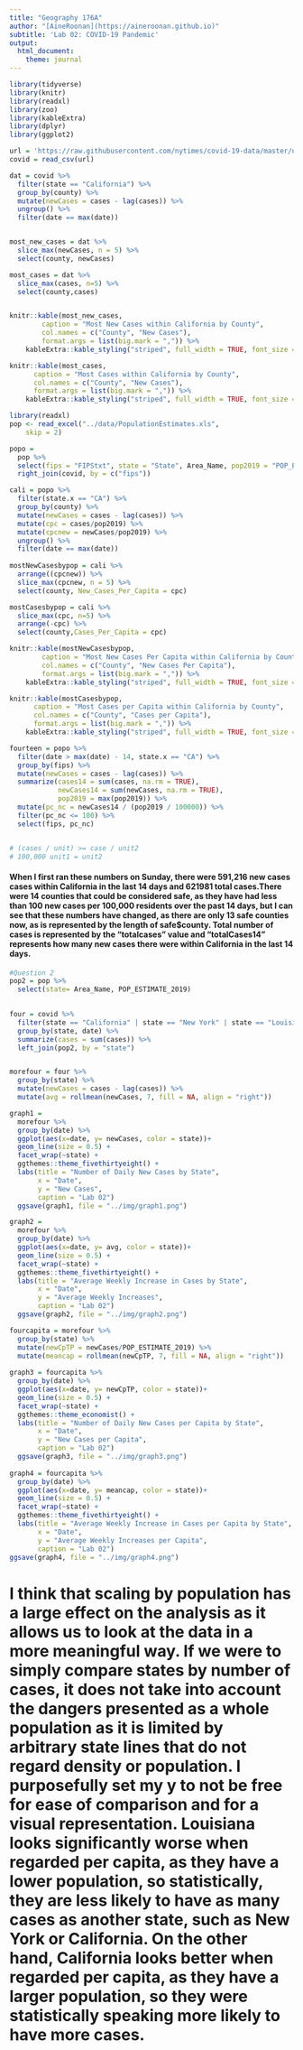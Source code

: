 ```yaml
---
title: "Geography 176A"
author: "[AineRoonan](https://aineroonan.github.io)"
subtitle: 'Lab 02: COVID-19 Pandemic'
output:
  html_document:
    theme: journal
---
```


```r
library(tidyverse)
library(knitr)
library(readxl)
library(zoo)
library(kableExtra)
library(dplyr)
library(ggplot2)

url = 'https://raw.githubusercontent.com/nytimes/covid-19-data/master/us-counties.csv'
covid = read_csv(url)

dat = covid %>% 
  filter(state == "California") %>% 
  group_by(county) %>% 
  mutate(newCases = cases - lag(cases)) %>% 
  ungroup() %>% 
  filter(date == max(date)) 


most_new_cases = dat %>% 
  slice_max(newCases, n = 5) %>% 
  select(county, newCases)

most_cases = dat %>% 
  slice_max(cases, n=5) %>% 
  select(county,cases) 


knitr::kable(most_new_cases,              
        caption = "Most New Cases within California by County",
        col.names = c("County", "New Cases"),
        format.args = list(big.mark = ",")) %>% 
    kableExtra::kable_styling("striped", full_width = TRUE, font_size = 14)

knitr::kable(most_cases,              
      caption = "Most Cases within California by County",
      col.names = c("County", "New Cases"),
      format.args = list(big.mark = ",")) %>% 
    kableExtra::kable_styling("striped", full_width = TRUE, font_size = 14)
```

```r

library(readxl)
pop <- read_excel("../data/PopulationEstimates.xls", 
    skip = 2)

popo = 
  pop %>% 
  select(fips = "FIPStxt", state = "State", Area_Name, pop2019 = "POP_ESTIMATE_2019") %>% 
  right_join(covid, by = c("fips"))

cali = popo %>% 
  filter(state.x == "CA") %>% 
  group_by(county) %>% 
  mutate(newCases = cases - lag(cases)) %>% 
  mutate(cpc = cases/pop2019) %>% 
  mutate(cpcnew = newCases/pop2019) %>% 
  ungroup() %>% 
  filter(date == max(date)) 
 
mostNewCasesbypop = cali %>% 
  arrange((cpcnew)) %>% 
  slice_max(cpcnew, n = 5) %>% 
  select(county, New_Cases_Per_Capita = cpc)

mostCasesbypop = cali %>% 
  slice_max(cpc, n=5) %>% 
  arrange(-cpc) %>% 
  select(county,Cases_Per_Capita = cpc) 

knitr::kable(mostNewCasesbypop,              
        caption = "Most New Cases Per Capita within California by County",
        col.names = c("County", "New Cases Per Capita"),
        format.args = list(big.mark = ",")) %>% 
    kableExtra::kable_styling("striped", full_width = TRUE, font_size = 14)

knitr::kable(mostCasesbypop,              
      caption = "Most Cases per Capita within California by County",
      col.names = c("County", "Cases per Capita"),
      format.args = list(big.mark = ",")) %>% 
    kableExtra::kable_styling("striped", full_width = TRUE, font_size = 14)

fourteen = popo %>% 
  filter(date > max(date) - 14, state.x == "CA") %>% 
  group_by(fips) %>%
  mutate(newCases = cases - lag(cases)) %>% 
  summarize(cases14 = sum(cases, na.rm = TRUE),
            newCases14 = sum(newCases, na.rm = TRUE),
            pop2019 = max(pop2019)) %>% 
  mutate(pc_nc = newCases14 / (pop2019 / 100000)) %>% 
  filter(pc_nc <= 100) %>% 
  select(fips, pc_nc)


# (cases / unit) >= case / unit2
# 100,000 unit1 = unit2

```


#### When I first ran these numbers on Sunday, there were 591,216 new cases cases within California in the last 14 days and 621981 total cases.There were 14 counties that could be considered safe, as they have had less than 100 new cases per 100,000 residents over the past 14 days, but I can see that these numbers have changed, as there are only 13 safe counties now, as is represented by the length of safe$county. Total number of cases is represented by the "totalcases" value and "totalCases14" represents how many new cases there were within California in the last 14 days. 

```r
#Question 2
pop2 = pop %>% 
  select(state= Area_Name, POP_ESTIMATE_2019)
  

four = covid %>% 
  filter(state == "California" | state == "New York" | state == "Louisiana" | state == "Florida") %>%
  group_by(state, date) %>% 
  summarize(cases = sum(cases)) %>% 
  left_join(pop2, by = "state")


morefour = four %>% 
  group_by(state) %>% 
  mutate(newCases = cases - lag(cases)) %>% 
  mutate(avg = rollmean(newCases, 7, fill = NA, align = "right"))

graph1 =
  morefour %>%
  group_by(date) %>% 
  ggplot(aes(x=date, y= newCases, color = state))+
  geom_line(size = 0.5) +
  facet_wrap(~state) +
  ggthemes::theme_fivethirtyeight() +
  labs(title = "Number of Daily New Cases by State",
       x = "Date",
       y = "New Cases",
       caption = "Lab 02")
  ggsave(graph1, file = "../img/graph1.png")

graph2 =
  morefour %>%
  group_by(date) %>% 
  ggplot(aes(x=date, y= avg, color = state))+
  geom_line(size = 0.5) +
  facet_wrap(~state) +
  ggthemes::theme_fivethirtyeight() +
  labs(title = "Average Weekly Increase in Cases by State",
       x = "Date",
       y = "Average Weekly Increases",
       caption = "Lab 02")
  ggsave(graph2, file = "../img/graph2.png")

fourcapita = morefour %>% 
  group_by(state) %>% 
  mutate(newCpTP = newCases/POP_ESTIMATE_2019) %>% 
  mutate(meancap = rollmean(newCpTP, 7, fill = NA, align = "right"))
  
graph3 = fourcapita %>% 
  group_by(date) %>% 
  ggplot(aes(x=date, y= newCpTP, color = state))+
  geom_line(size = 0.5) +
  facet_wrap(~state) +
  ggthemes::theme_economist() +
  labs(title = "Number of Daily New Cases per Capita by State",
       x = "Date",
       y = "New Cases per Capita",
       caption = "Lab 02")
  ggsave(graph3, file = "../img/graph3.png")
 
graph4 = fourcapita %>%
  group_by(date) %>% 
  ggplot(aes(x=date, y= meancap, color = state))+
  geom_line(size = 0.5) +
  facet_wrap(~state) +
  ggthemes::theme_fivethirtyeight() +
  labs(title = "Average Weekly Increase in Cases per Capita by State",
       x = "Date",
       y = "Average Weekly Increases per Capita",
       caption = "Lab 02")
ggsave(graph4, file = "../img/graph4.png")
```

# I think that scaling by population has a large effect on the analysis as it allows us to look at the data in a more meaningful way. If we were to simply compare states by number of cases, it does not take into account the dangers presented as a whole population as it is limited by arbitrary state lines that do not regard density or population. I purposefully set my y to not be free for ease of comparison and for a visual representation. Louisiana looks significantly worse when regarded per capita, as they have a lower population, so statistically, they are less likely to have as many cases as another state, such as New York or California. On the other hand, California looks better when regarded per capita, as they have a larger population, so they were statistically speaking more likely to have more cases.  
